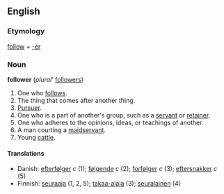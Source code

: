 ==English==

===Etymology===
[[follow]] + [[-er]]

===Noun===
'''follower''' (''plural''' [[followers]])
# One who [[follow]]s.
# The thing that comes after another thing.
# [[Pursuer]].
# One who is a part of another's group, such as a [[servant]] or [[retainer]].
# One who adheres to the opinions, ideas, or teachings of another.
# A man courting a [[maidservant]].
# Young [[cattle]].

====Translations====
*Danish: [[efterfølger]] ''c'' (1); [[følgende]] ''c'' (2); [[forfølger]] ''c'' (3); [[eftersnakker]] ''c'' (5)
*Finnish: [[seuraaja]] (1, 2, 5); [[takaa-ajaja]] (3); [[seuralainen]] (4)